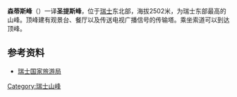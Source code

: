 {{Infobox Mountain
| 名稱 = 森蒂斯峰
| 照片 = SäntisLuftbild.JPG
| 照片說明 = 
| 海拔 = 2,502米
| 位置 = {{SUI}}
| 山脈 = 
| 相對高度 = 2,021m
| 座標= {{coord|47|14|57.73|N|9|20|35.92|E|type:mountain_region:CH}}
| pushpin_map = Switzerland
| pushpin_map_caption = 森蒂斯峰的位置
| latd=47 |latm=14 |lats=57.73  |latNS=N
| longd=9 |longm=20 |longs=35.92 |longEW=E
}}
'''森蒂斯峰'''（{{lang-de|Säntis}}）一译'''圣提斯峰'''，位于[[瑞士|瑞士]]东北部，海拔2502米，为瑞士东部最高的山峰。顶峰建有观景台、餐厅以及传送电视广播信号的传输塔。乘坐索道可以到达顶峰。


== 参考资料 ==
* [https://web.archive.org/web/20110103072354/http://www.myswitzerland.com.cn/zh/destination/natural-attractions/mountains/Santis.html 瑞士国家旅游局]

{{Swiss-geo-stub}}
[[Category:瑞士山峰|Category:瑞士山峰]]